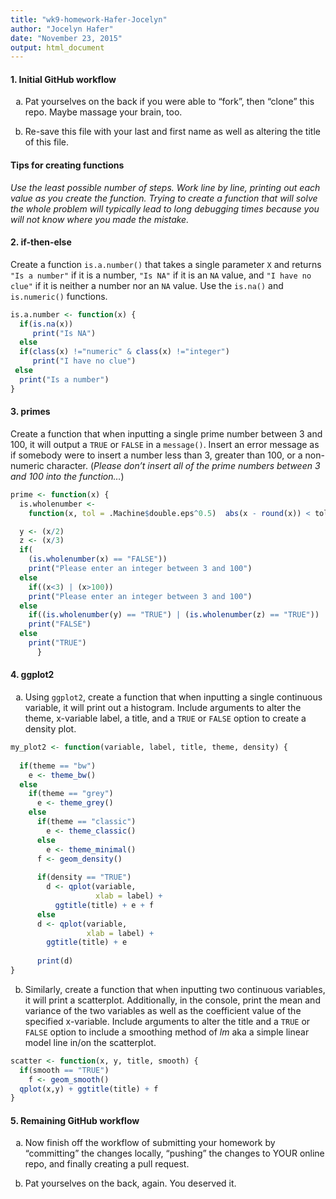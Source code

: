 ```yaml
---
title: "wk9-homework-Hafer-Jocelyn"
author: "Jocelyn Hafer"
date: "November 23, 2015"
output: html_document
---
```


#### 1. Initial GitHub workflow

a. Pat yourselves on the back if you were able to "fork", then "clone" this repo. Maybe massage your brain, too.

b. Re-save this file with your last and first name as well as altering the title of this file.

#### Tips for creating functions

*Use the least possible number of steps. Work line by line, printing out each value as you create the function. Trying to create a function that will solve the whole problem will typically lead to long debugging times because you will not know where you made the mistake.*

#### 2. if-then-else
Create a function `is.a.number()` that takes a single parameter `X` and returns `"Is a number"` if it is a number, `"Is NA"` if it is an `NA` value, and `"I have no clue"` if it is neither a number nor an `NA` value. Use the `is.na()` and `is.numeric()` functions.

```r
is.a.number <- function(x) {
  if(is.na(x))
     print("Is NA") 
  else  
  if(class(x) !="numeric" & class(x) !="integer")
     print("I have no clue")
 else 
  print("Is a number")
}
```

#### 3. primes 
Create a function that when inputting a single prime number between 3 and 100, it will output a `TRUE` or `FALSE` in a `message()`. Insert an error message as if somebody were to insert a number less than 3, greater than 100, or a non-numeric character. (*Please don't insert all of the prime numbers between 3 and 100 into the function...*)

```r
prime <- function(x) {
  is.wholenumber <-
    function(x, tol = .Machine$double.eps^0.5)  abs(x - round(x)) < tol

  y <- (x/2)
  z <- (x/3)
  if(
    (is.wholenumber(x) == "FALSE"))
    print("Please enter an integer between 3 and 100")
  else 
    if((x<3) | (x>100))
    print("Please enter an integer between 3 and 100")
  else 
    if((is.wholenumber(y) == "TRUE") | (is.wholenumber(z) == "TRUE"))
    print("FALSE")
  else
    print("TRUE")
      }
```

#### 4. ggplot2

a. Using `ggplot2`, create a function that when inputting a single continuous variable, it will print out a histogram. Include arguments to alter the theme, x-variable label, a title, and a `TRUE` or `FALSE` option to create a density plot.

```r
my_plot2 <- function(variable, label, title, theme, density) {
  
  if(theme == "bw")
    e <- theme_bw()
  else
    if(theme == "grey")
      e <- theme_grey()
    else
      if(theme == "classic")
        e <- theme_classic()
      else
        e <- theme_minimal()
      f <- geom_density()
      
      if(density == "TRUE")
        d <- qplot(variable, 
                   xlab = label) + 
          ggtitle(title) + e + f
      else
      d <- qplot(variable, 
                 xlab = label) + 
        ggtitle(title) + e
      
      print(d)
}
```

b. Similarly, create a function that when inputting two continuous variables, it will print a scatterplot. Additionally, in the console, print the mean and variance of the two variables as well as the coefficient value of the specified x-variable.  Include arguments to alter the title and a `TRUE` or `FALSE` option to include a smoothing method of *lm* aka a simple linear model line in/on the scatterplot.

```r
scatter <- function(x, y, title, smooth) {
  if(smooth == "TRUE")
    f <- geom_smooth()
  qplot(x,y) + ggtitle(title) + f
}
```

#### 5. Remaining GitHub workflow

a. Now finish off the workflow of submitting your homework by "committing" the changes locally, "pushing" the changes to YOUR online repo, and finally creating a pull request. 

b. Pat yourselves on the back, again.  You deserved it.

